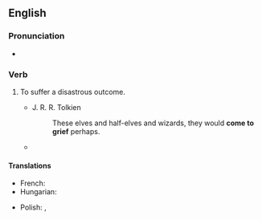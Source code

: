 ==English==

===Pronunciation===
* {{audio|en|en-au-come to grief.ogg|Audio (AU)}}

===Verb===
{{en-verb|come<,,came,come> to grief}}

# {{lb|en|idiomatic}} To suffer a disastrous outcome.
#* J. R. R. Tolkien
#*: These elves and half-elves and wizards, they would '''come to grief''' perhaps.
#* {{quote-journal|en|year=1960|month=March|author=H. P. White|title=The Hawkhurst branch of the Southern Region|journal=Trains Illustrated|page=170|text=Immediately beyond Churn Lane the climb begins at 1 in 78, steepening to 1 in 66. Speed soon falls and a number of heavy hop-pickers' specials have '''come to grief''' here.}}

====Translations====
{{trans-top|to have a disastrous outcome}}
* French: {{t+|fr|exploser en vol}}
* Hungarian: {{t+|hu|pórul jár}}
{{trans-mid}}
* Polish: {{t+|pl|lec w gruzach|pf}}, {{t+|pl|legnąć w gruzach|pf}}
{{trans-bottom}}
